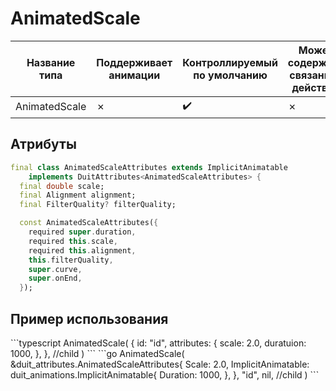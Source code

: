 
# AnimatedScale

| Название типа| Поддерживает анимации | Контроллируемый по умолчанию | Может содержать связанное действие | Ссылка |
| - | - | - | - | - |
| AnimatedScale | &cross;| :heavy_check_mark: | &cross; | [link](https://api.flutter.dev/flutter/widgets/AnimatedScale-class.html) |

## Атрибуты

```dart
final class AnimatedScaleAttributes extends ImplicitAnimatable
    implements DuitAttributes<AnimatedScaleAttributes> {
  final double scale;
  final Alignment alignment;
  final FilterQuality? filterQuality;

  const AnimatedScaleAttributes({
    required super.duration,
    required this.scale,
    required this.alignment,
    this.filterQuality,
    super.curve,
    super.onEnd,
  });
```

## Пример использования

<Tabs groupId="lang">
  <TabItem value="ts" label="TypeScript" default>
    ```typescript
    AnimatedScale(
        {
            id: "id",
            attributes: {
                scale: 2.0,
                duratuion: 1000,
            },
        },
        //child
    )
    ```
  </TabItem>
  <TabItem value="go" label="Go">
    ```go
	AnimatedScale(
		&duit_attributes.AnimatedScaleAttributes{
			Scale: 2.0,
			ImplicitAnimatable: duit_animations.ImplicitAnimatable{
				Duration: 1000,
			},
		},
		"id",
		nil, //child
	)
    ```
  </TabItem>
</Tabs>

